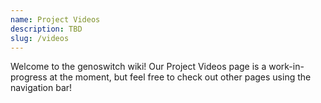 ```yaml
---
name: Project Videos
description: TBD
slug: /videos
---
```


Welcome to the genoswitch wiki! Our Project Videos page is a work-in-progress at the moment, but feel free to check out other pages using the navigation bar!
